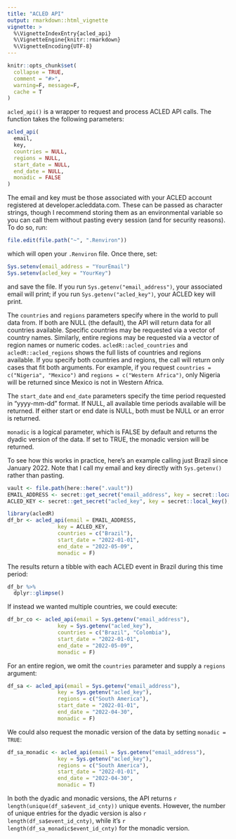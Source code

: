 ```yaml
---
title: "ACLED API"
output: rmarkdown::html_vignette
vignette: >
  %\VignetteIndexEntry{acled_api}
  %\VignetteEngine{knitr::rmarkdown}
  %\VignetteEncoding{UTF-8}
---
```


```r
knitr::opts_chunk$set(
  collapse = TRUE,
  comment = "#>",
  warning=F, message=F,
  cache = T
)
```


`acled_api()` is a wrapper to request and process ACLED API calls. The function takes the following parameters:

```r
acled_api(
  email,
  key,
  countries = NULL,
  regions = NULL,
  start_date = NULL,
  end_date = NULL,
  monadic = FALSE
)
```

The email and key must be those associated with your ACLED account registered at developer.acleddata.com. These can be passed as character strings, though I recommend storing them as an environmental variable so you can call them without pasting every session (and for security reasons). To do so, run:
```r
file.edit(file.path("~", ".Renviron"))
```
which will open your `.Renviron` file. Once there, set:
```r
Sys.setenv(email_address = "YourEmail")
Sys.setenv(acled_key = "YourKey")
```
and save the file. If you run `Sys.getenv("email_address")`, your associated email will print; if you run `Sys.getenv("acled_key")`, your ACLED key will print. 

The `countries` and `regions` parameters specify where in the world to pull data from. If both are NULL (the default), the API will return data for all countries available. Specific countries may be requested via a vector of country names. Similarly, entire regions may be requested via a vector of region names or numeric codes. `acledR::acled_countries` and `acledR::acled_regions` shows the full lists of countries and regions available. If you specify both countries and regions, the call will return only cases that fit both arguments. For example, if you request `countries = c("Nigeria", "Mexico")` and `regions = c("Western Africa")`, only Nigeria will be returned since Mexico is not in Western Africa. 

The `start_date` and `end_date` parameters specify the time period requested in "yyyy-mm-dd" format. If NULL, all available time periods available will be returned. If either start or end date is NULL, both must be NULL or an error is returned. 

`monadic` is a logical parameter, which is FALSE by default and returns the dyadic version of the data. If set to TRUE, the monadic version will be returned. 

To see how this works in practice, here's an example calling just Brazil since January 2022. Note that I call my email and key directly with `Sys.getenv()` rather than pasting. 

```r
vault <- file.path(here::here(".vault"))
EMAIL_ADDRESS <- secret::get_secret("email_address", key = secret::local_key(), vault = vault)[[1]]
ACLED_KEY <- secret::get_secret("acled_key", key = secret::local_key(), vault = vault)[[1]]
```


```r
library(acledR)
df_br <- acled_api(email = EMAIL_ADDRESS,
                key = ACLED_KEY,
                countries = c("Brazil"),
                start_date = "2022-01-01",
                end_date = "2022-05-09",
                monadic = F)
```

The results return a tibble with each ACLED event in Brazil during this time period:

```r
df_br %>% 
  dplyr::glimpse()
```



If instead we wanted multiple countries, we could execute:

```r
df_br_co <- acled_api(email = Sys.getenv("email_address"),
                key = Sys.getenv("acled_key"),
                countries = c("Brazil", "Colombia"),
                start_date = "2022-01-01",
                end_date = "2022-05-09",
                monadic = F)
```

For an entire region, we omit the `countries` parameter and supply a `regions` argument:

```r
df_sa <- acled_api(email = Sys.getenv("email_address"),
                key = Sys.getenv("acled_key"),
                regions = c("South America"),
                start_date = "2022-01-01",
                end_date = "2022-04-30",
                monadic = F)
```


We could also request the monadic version of the data by setting `monadic = TRUE`:

```r
df_sa_monadic <- acled_api(email = Sys.getenv("email_address"),
                key = Sys.getenv("acled_key"),
                regions = c("South America"),
                start_date = "2022-01-01",
                end_date = "2022-04-30",
                monadic = T)
```

In both the dyadic and monadic versions, the API returns `r length(unique(df_sa$event_id_cnty))` unique events. However, the number of unique entries for the dyadic version is also `r length(df_sa$event_id_cnty)`, while it's `r length(df_sa_monadic$event_id_cnty)` for the monadic version.


